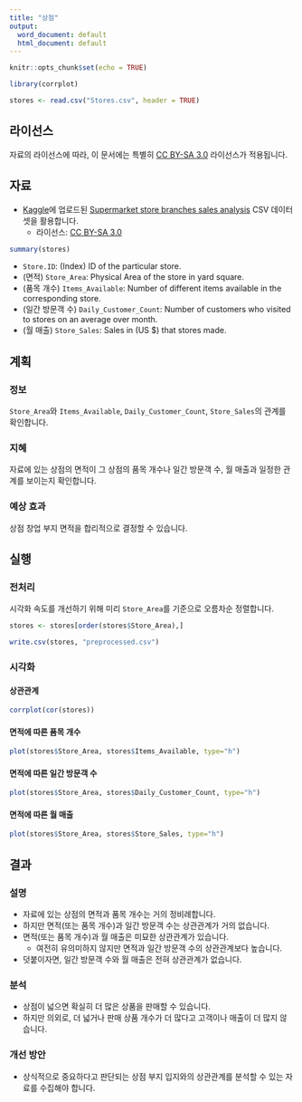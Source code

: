 ```yaml
---
title: "상점"
output:
  word_document: default
  html_document: default
---
```


```r
knitr::opts_chunk$set(echo = TRUE)

library(corrplot)

stores <- read.csv("Stores.csv", header = TRUE)
```

## 라이선스

자료의 라이선스에 따라, 이 문서에는 특별히 [CC BY-SA 3.0](https://creativecommons.org/licenses/by-sa/3.0/) 라이선스가 적용됩니다.

## 자료

* [Kaggle](https://www.kaggle.com/)에 업로드된 [Supermarket store branches sales analysis](https://www.kaggle.com/datasets/surajjha101/stores-area-and-sales-data) CSV 데이터셋을 활용합니다.
  * 라이선스: [CC BY-SA 3.0](https://creativecommons.org/licenses/by-sa/3.0/)

```r
summary(stores)
```

* `Store.ID`: (Index) ID of the particular store.
* (면적) `Store_Area`: Physical Area of the store in yard square.
* (품목 개수) `Items_Available`: Number of different items available in the corresponding store.
* (일간 방문객 수) `Daily_Customer_Count`: Number of customers who visited to stores on an average over month.
* (월 매출) `Store_Sales`: Sales in (US $) that stores made.

## 계획

### 정보

`Store_Area`와 `Items_Available`, `Daily_Customer_Count`, `Store_Sales`의 관계를 확인합니다.

### 지혜

자료에 있는 상점의 면적이 그 상점의 품목 개수나 일간 방문객 수, 월 매출과 일정한 관계를 보이는지 확인합니다.

### 예상 효과

상점 창업 부지 면적을 합리적으로 결정할 수 있습니다.

## 실행

### 전처리

시각화 속도를 개선하기 위해 미리 `Store_Area`를 기준으로 오름차순 정렬합니다.

```r
stores <- stores[order(stores$Store_Area),]

write.csv(stores, "preprocessed.csv")
```

### 시각화

#### 상관관계

```r
corrplot(cor(stores))
```

#### 면적에 따른 품목 개수

```r
plot(stores$Store_Area, stores$Items_Available, type="h")
```

#### 면적에 따른 일간 방문객 수

```r
plot(stores$Store_Area, stores$Daily_Customer_Count, type="h")
```

#### 면적에 따른 월 매출

```r
plot(stores$Store_Area, stores$Store_Sales, type="h")
```

## 결과

### 설명

* 자료에 있는 상점의 면적과 품목 개수는 거의 정비례합니다.
* 하지만 면적(또는 품목 개수)과 일간 방문객 수는 상관관계가 거의 없습니다.
* 면적(또는 품목 개수)과 월 매출은 미묘한 상관관계가 있습니다.
  * 여전히 유의미하지 않지만 면적과 일간 방문객 수의 상관관계보다 높습니다.
* 덧붙이자면, 일간 방문객 수와 월 매출은 전혀 상관관계가 없습니다.

### 분석

* 상점이 넓으면 확실히 더 많은 상품을 판매할 수 있습니다.
* 하지만 의외로, 더 넓거나 판매 상품 개수가 더 많다고 고객이나 매출이 더 많지 않습니다.

### 개선 방안

* 상식적으로 중요하다고 판단되는 상점 부지 입지와의 상관관계를 분석할 수 있는 자료를 수집해야 합니다.
